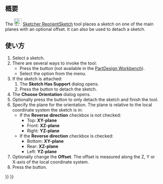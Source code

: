 <languages/>

{{Docnav/ja
|[[Sketcher_MapSketch/ja|スケッチをアタッチ]]
|[[Sketcher_ValidateSketch/ja|スケッチを検証]]
|[[Sketcher_Workbench/ja|スケッチッチャーワークベンチ]]
|IconL=Sketcher_MapSketch.svg‎
|IconR=Sketcher_ValidateSketch.svg
|IconC=Workbench_Sketcher.svg
}}

{{GuiCommand/ja
|Name=Sketcher ReorientSketch
|Name/ja=スケッチャー・スケッチの方向を変更
|MenuLocation=スケッチ → スケッチの方向を変更
|Workbenches=[[Sketcher_Workbench/ja|スケッチッチャー]]、[[PartDesign_Workbench/ja|パートデザイン]]
|SeeAlso=[[Sketcher_MapSketch/ja|スケッチャー・スケッチをアタッチ]]、[[Sketcher_NewSketch/ja|スケッチャー・新しいスケッチ]]
}}

<span id="Description"></span>
== 概要 ==

The [[Image:Sketcher_ReorientSketch.svg|24px]] [[Sketcher_ReorientSketch|Sketcher ReorientSketch]] tool places a sketch on one of the main planes with an optional offset. It can also be used to detach a sketch.

<span id="Usage"></span>
== 使い方 ==

# Select a sketch.
# There are several ways to invoke the tool:
#* Press the {{Button|[[Image:Sketcher_ReorientSketch.svg|16px]] [[Sketcher_ReorientSketch|Reorient Sketch]]}} button (not available in the [[PartDesign_Workbench|PartDesign Workbench]]).
#* Select the {{MenuCommand|Sketch → [[Image:Sketcher_ReorientSketch.svg|16px]] Reorient Sketch}} option from the menu.
# If the sketch is attached:
## The '''Sketch Has Support''' dialog opens.
## Press the {{Button|Yes}} button to detach the sketch.
# The '''Choose Orientation''' dialog opens.
# Optionally press the {{Button|Cancel}} button to only detach the sketch and finish the tool.
# Specify the plane for the orientation. The plane is relative to the local coordinate system the sketch is in:
#* If the '''Reverse direction''' checkbox is not checked:
#** Top: '''XY-plane'''
#** Front: '''XZ-plane'''
#** Right: '''YZ-plane'''
#* If the '''Reverse direction''' checkbox is checked:
#** Bottom: '''XY-plane'''
#** Rear: '''XZ-plane'''
#** Left: '''YZ-plane'''
# Optionally change the '''Offset'''. The offset is measured along the Z, Y or X-axis of the local coordinate system.
# Press the {{Button|OK}} button.


{{Docnav/ja
|[[Sketcher_MapSketch/ja|スケッチをアタッチ]]
|[[Sketcher_ValidateSketch/ja|スケッチを検証]]
|[[Sketcher_Workbench/ja|スケッチッチャーワークベンチ]]
|IconL=Sketcher_MapSketch.svg‎
|IconR=Sketcher_ValidateSketch.svg
|IconC=Workbench_Sketcher.svg
}}

{{Sketcher_Tools_navi{{#translation:}}}}
{{Userdocnavi{{#translation:}}}}